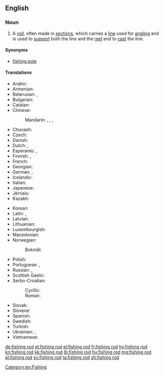 ==English==
{{wikipedia}}

===Noun===
{{en-noun|head=[[fishing]] [[rod]]}}

# A [[rod]], often made in [[sections]], which carries a [[line]] used for [[angling]] and is used to [[support]] both the line and the [[reel]] and to [[cast]] the line.

====Synonyms====
* [[fishing pole]]

====Translations====
{{trans-top|rod used for angling}}
* Arabic: {{t|ar|قصبة صيد|f|tr=qáṣbat ṣayd|sc=Arab}}
* Armenian: {{t|hy|կարթաձող|sc=Armn}}
* Belarusian: {{t|be|вудачка|f|tr=vúdačka|sc=Cyrl}}, {{t|be|вуда|f|tr=vúda|sc=Cyrl}} {{qualifier|dated}}
* Bulgarian: {{t+|bg|въдица|f|tr=vǎ̀dica}}
* Catalan: {{t|ca|canya de pescar|f}}
* Chinese:
*: Mandarin: {{t|cmn|釣竿|sc=Hani}}, {{t+|cmn|钓竿|tr=diàogān|sc=Hani}}, {{t|cmn|魚竿|sc=Hani}}, {{t+|cmn|鱼竿|tr=yúgān|sc=Hani}}
* Chuvash: {{t|cv|вăлта|sc=Cyrl}}
* Czech: {{t|cs|rybářský prut|m}}
* Danish: {{t|da|fiskestang|c}}
* Dutch: {{t|nl|hengelroede}}, {{t+|nl|hengel}}
* Esperanto: {{t|eo|fiŝkaptado vergo}},  {{t|eo|fiŝvergo}}
* Finnish: {{t|fi|onkivapa}}, {{t+|fi|vapa}}
* French: {{t+|fr|canne à pêche|f}}
* Georgian: {{t|ka|ანკესი|sc=Geor}}
* German: {{t+|de|Angelrute|f}}, {{t+|de|Angel|f}}
* Icelandic: {{t+|is|veiðistöng|f}}
* Italian: {{t|it|canna da pesca|f}}
* Japanese: {{t|ja|釣り竿|tr=つりざお, tsurizao}}
* Jèrriais: {{t|roa-jer|vaûle|f}}
* Kazakh: {{t|kk|қармақ|tr=qarmaq|sc=Cyrl}}
{{trans-mid}}
* Korean: {{t+|ko|낚싯대|tr=nakksitdae|sc=Hang}}
* Latin: {{t|la|harundo}}, {{t|la|arundo}}
* Latvian: {{t+|lv|makšķere|f}}
* Lithuanian: {{t|lt|meškerė}}
* Luxembourgish: {{t+|lb|Aangel|f}}
* Macedonian: {{t|mk|риболовен стап|m|tr=ribóloven stap|sc=Cyrl}}
* Norwegian:
*: Bokmål: {{t|nb|fiskestang}}
* Polish: {{t+|pl|wędka|f}}
* Portuguese: {{t|pt|vara de pescar}}, {{t|pt|vara de pesca}}
* Russian: {{t+|ru|удочка|f|tr=údočka}}, {{t+|ru|удилище|n|tr=udílišče|sc=Cyrl}} {{qualifier|the rod only}}
* Scottish Gaelic: {{t|gd|slat-iasgaich|f}}
* Serbo-Croatian:
*: Cyrillic: {{t|sh|штап за пецање|m}}
*: Roman: {{t|sh|štap za pecanje|m}}
* Slovak: {{t|sk|rybársky prút|m}}
* Slovene: {{t|sl|ribiška palica|f}}
* Spanish: {{t|es|caña de pesca|f}}
* Swedish: {{t|sv|fiskespö|c}}
* Turkish: {{t+|tr|olta}}
* Ukrainian: {{t|uk|вудка|f|tr=vúdka|sc=Cyrl}}, {{t|uk|вудочка|f|tr=vúdočka|sc=Cyrl}}
* Vietnamese: {{t+|vi|cần câu}}
{{trans-bottom}}

[[Category:en:Fishing]]

[[de:fishing rod]]
[[et:fishing rod]]
[[el:fishing rod]]
[[fr:fishing rod]]
[[hy:fishing rod]]
[[kn:fishing rod]]
[[kk:fishing rod]]
[[lb:fishing rod]]
[[hu:fishing rod]]
[[mg:fishing rod]]
[[pl:fishing rod]]
[[sv:fishing rod]]
[[ta:fishing rod]]
[[zh:fishing rod]]